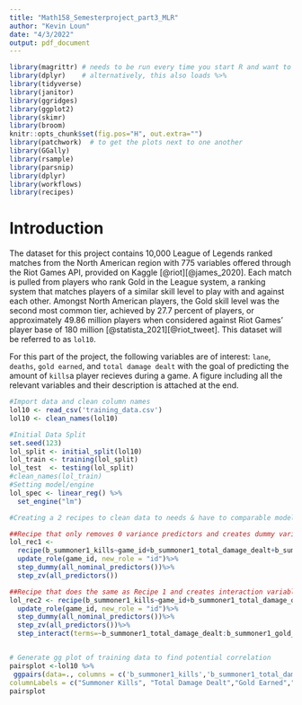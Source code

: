 ```yaml
---
title: "Math158_Semesterproject_part3_MLR"
author: "Kevin Loun"
date: "4/3/2022"
output: pdf_document
---
```


```r
library(magrittr) # needs to be run every time you start R and want to use %>%
library(dplyr)    # alternatively, this also loads %>%
library(tidyverse)
library(janitor)
library(ggridges)
library(ggplot2)
library(skimr)
library(broom)
knitr::opts_chunk$set(fig.pos="H", out.extra="")
library(patchwork)  # to get the plots next to one another
library(GGally)
library(rsample)
library(parsnip)
library(dplyr)
library(workflows)
library(recipes)
```

# Introduction
The dataset for this project contains 10,000 League of Legends ranked matches from the North American region with 775 variables offered through the Riot Games API, provided on Kaggle [@riot][@james_2020]. Each match is pulled from players who rank Gold in the League system, a ranking system that matches players of a similar skill level to play with and against each other. Amongst North American players, the Gold skill level was the second most common tier, achieved by 27.7 percent of players, or approximately 49.86 million players when considered against Riot Games' player base of 180 million [@statista_2021][@riot_tweet]. This dataset will be referred to as $\texttt{lol10}$.

For this part of the project, the following variables are of interest: `lane`, `deaths`, `gold earned`, and `total damage dealt` with the goal of predicting the amount of `kills`a player recieves during a game. A figure including all the relevant variables and their description is attached at the end.

```r
#Import data and clean column names
lol10 <- read_csv('training_data.csv')
lol10 <- clean_names(lol10)
```

```r
#Initial Data Split
set.seed(123)
lol_split <- initial_split(lol10)
lol_train <- training(lol_split)
lol_test  <- testing(lol_split)
#clean_names(lol_train)
#Setting model/engine
lol_spec <- linear_reg() %>%
  set_engine("lm")

#Creating a 2 recipes to clean data to needs & have to comparable models

##Recipe that only removes 0 variance predictors and creates dummy variables
lol_rec1 <- 
  recipe(b_summoner1_kills~game_id+b_summoner1_total_damage_dealt+b_summoner1_gold_earned+b_summoner1_deaths+b_summoner1_lane,data=lol_train)%>%
  update_role(game_id, new_role = "id")%>%
  step_dummy(all_nominal_predictors())%>%
  step_zv(all_predictors())

##Recipe that does the same as Recipe 1 and creates interaction variables between two variables that have a high correlation
lol_rec2 <- recipe(b_summoner1_kills~game_id+b_summoner1_total_damage_dealt+b_summoner1_gold_earned+b_summoner1_deaths+b_summoner1_lane,data=lol_train)%>%
  update_role(game_id, new_role = "id")%>%
  step_dummy(all_nominal_predictors())%>%
  step_zv(all_predictors())%>%
  step_interact(terms=~b_summoner1_total_damage_dealt:b_summoner1_gold_earned)


# Generate gg plot of training data to find potential correlation
pairsplot <-lol10 %>%
 ggpairs(data=., columns = c('b_summoner1_kills','b_summoner1_total_damage_dealt','b_summoner1_gold_earned','b_summoner1_deaths','b_summoner1_lane'),
columnLabels = c("Summoner Kills", "Total Damage Dealt","Gold Earned","Summoner Deaths","Summoner Lane"))
pairsplot
```